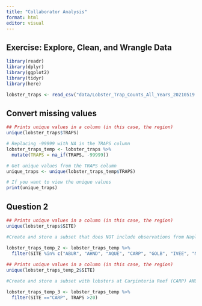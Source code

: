 ```yaml
---
title: "Collaborator Analysis"
format: html
editor: visual
---
```


## Exercise: Explore, Clean, and Wrangle Data

```r
library(readr)
library(dplyr)
library(ggplot2)
library(tidyr)
library(here)
```

```r
lobster_traps <- read_csv("data/Lobster_Trap_Counts_All_Years_20210519.csv")
```

## Convert missing values

```r

## Prints unique values in a column (in this case, the region)
unique(lobster_traps$TRAPS)

```

```r

# Replacing -99999 with NA in the TRAPS column
lobster_traps_temp <- lobster_traps %>%
  mutate(TRAPS = na_if(TRAPS, -99999))

# Get unique values from the TRAPS column
unique_traps <- unique(lobster_traps_temp$TRAPS)

# If you want to view the unique values
print(unique_traps)
```

## **Question 2**

```r
## Prints unique values in a column (in this case, the region)
unique(lobster_traps$SITE)
```

```r
#Create and store a subset that does NOT include observations from Naples Reef (NAPL). Check your output data frame to ensure that NAPL is NOT in the data frame
 
lobster_traps_temp_2 <- lobster_traps_temp %>% 
  filter(SITE %in% c("ABUR", "AHND", "AQUE", "CARP", "GOLB", "IVEE", "MOHK", "AHND to AQUE", "AHND TO AQUE"))

## Prints unique values in a column (in this case, the region)
unique(lobster_traps_temp_2$SITE)


```

```r
#Create and store a subset with lobsters at Carpinteria Reef (CARP) AND number of commercial trap floats is greater than 20. Check your output.

lobster_traps_temp_3 <- lobster_traps_temp %>% 
  filter(SITE =="CARP", TRAPS >20)
```
